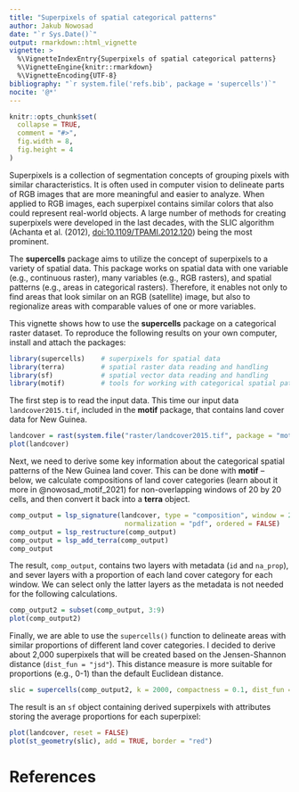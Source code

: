 ```yaml
---
title: "Superpixels of spatial categorical patterns"
author: Jakub Nowosad
date: "`r Sys.Date()`"
output: rmarkdown::html_vignette
vignette: >
  %\VignetteIndexEntry{Superpixels of spatial categorical patterns}
  %\VignetteEngine{knitr::rmarkdown}
  %\VignetteEncoding{UTF-8}
bibliography: "`r system.file('refs.bib', package = 'supercells')`"
nocite: '@*'
---
```


```r
knitr::opts_chunk$set(
  collapse = TRUE,
  comment = "#>",
  fig.width = 8,
  fig.height = 4
)
```

Superpixels is a collection of segmentation concepts of grouping pixels with similar characteristics.
It is often used in computer vision to delineate parts of RGB images that are more meaningful and easier to analyze.
When applied to RGB images, each superpixel contains similar colors that also could represent real-world objects.
A large number of methods for creating superpixels were developed in the last decades, with the SLIC algorithm (Achanta et al. (2012), <doi:10.1109/TPAMI.2012.120>) being the most prominent.

The **supercells** package aims to utilize the concept of superpixels to a variety of spatial data. 
This package works on spatial data with one variable (e.g., continuous raster), many variables (e.g., RGB rasters), and spatial patterns (e.g., areas in categorical rasters).
Therefore, it enables not only to find areas that look similar on an RGB (satellite) image, but also to regionalize areas with comparable values of one or more variables.

This vignette shows how to use the **supercells** package on a categorical raster dataset.
To reproduce the following results on your own computer, install and attach the packages:

```r
library(supercells)    # superpixels for spatial data
library(terra)         # spatial raster data reading and handling
library(sf)            # spatial vector data reading and handling
library(motif)         # tools for working with categorical spatial patterns
```

The first step is to read the input data.
This time our input data `landcover2015.tif`, included in the **motif** package, that contains land cover data for New Guinea.

```r
landcover = rast(system.file("raster/landcover2015.tif", package = "motif"))
plot(landcover)
```

Next, we need to derive some key information about the categorical spatial patterns of the New Guinea land cover.
This can be done with **motif** -- below, we calculate compositions of land cover categories (learn about it more in @nowosad_motif_2021) for non-overlapping windows of 20 by 20 cells, and then convert it back into a **terra** object.

```r
comp_output = lsp_signature(landcover, type = "composition", window = 20,
                             normalization = "pdf", ordered = FALSE)
comp_output = lsp_restructure(comp_output)
comp_output = lsp_add_terra(comp_output)
comp_output
```

The result, `comp_output`, contains two layers with metadata (`id` and `na_prop`), and sever layers with a proportion of each land cover category for each window.
We can select only the latter layers as the metadata is not needed for the following calculations.

```r
comp_output2 = subset(comp_output, 3:9)
plot(comp_output2)
```

Finally, we are able to use the `supercells()` function to delineate areas with similar proportions of different land cover categories.
I decided to derive about 2,000 superpixels that will be created based on the Jensen-Shannon distance (`dist_fun = "jsd"`).
This distance measure is more suitable for proportions (e.g., 0-1) than the default Euclidean distance.

```r
slic = supercells(comp_output2, k = 2000, compactness = 0.1, dist_fun = "jsd")
```

The result is an `sf` object containing derived superpixels with attributes storing the average proportions for each superpixel:

```r
plot(landcover, reset = FALSE)
plot(st_geometry(slic), add = TRUE, border = "red")
```

# References
